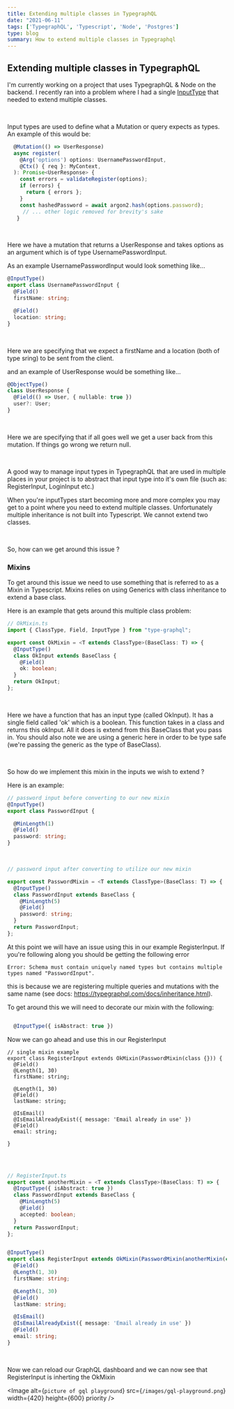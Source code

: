 ```yaml
---
title: Extending multiple classes in TypegraphQL
date: "2021-06-11"
tags: ['TypegraphQL', 'Typescript', 'Node', 'Postgres']
type: blog
summary: How to extend multiple classes in Typegraphql 
---
```



## Extending multiple classes in TypegraphQL


I'm currently working on a project that uses TypegraphQL & Node on the backend. I recently ran into a problem where I had a single <a href="https://typegraphql.com/docs/resolvers.html#input-types" target="_blank">InputType</a> that needed to extend multiple classes. 

<br />

Input types are used to define what a Mutation or query expects as types. An example of this would be:

```typescript
  @Mutation(() => UserResponse)
  async register(
    @Arg('options') options: UsernamePasswordInput,
    @Ctx() { req }: MyContext,
  ): Promise<UserResponse> {
    const errors = validateRegister(options);
    if (errors) {
      return { errors };
    }
    const hashedPassword = await argon2.hash(options.password);
     // ... other logic removed for brevity's sake
   }
```

<br />

Here we have a mutation that returns a UserResponse and takes options as an argument which is of type UsernamePasswordInput. 

As an example UsernamePasswordInput would look something like... 


```typescript
@InputType()
export class UsernamePasswordInput {
  @Field()
  firstName: string;

  @Field()
  location: string;
}
```

<br />


Here we are specifying that we expect a firstName and a location (both of type sring) to be sent from the client. 

and an example of UserResponse would be something like... 


```typescript
@ObjectType()
class UserResponse {
  @Field(() => User, { nullable: true })
  user?: User;
}
```

<br /> 

Here we are specifying that if all goes well we get a user back from this mutation. If things go wrong we return null. 

<br /> 

A good way to manage input types in TypegraphQL that are used in multiple places in your project is to abstract that input type into it's own file (such as: RegisterInput, LoginInput etc.)



When you're inputTypes start becoming more and more complex you may get to a point where you need to extend multiple classes. Unfortunately multiple inheritance is not built into Typescript. We cannot extend two classes.


<br /> 

So, how can we get around this issue ? 



### Mixins 

To get around this issue we need to use something that is referred to as a Mixin in Typescript. Mixins relies on using Generics with class inheritance to extend a base class.

Here is an example that gets around this multiple class problem: 

```typescript
// OkMixin.ts 
import { ClassType, Field, InputType } from "type-graphql";

export const OkMixin = <T extends ClassType>(BaseClass: T) => {
  @InputType()
  class OkInput extends BaseClass {
    @Field()
    ok: boolean;
  }
  return OkInput;
};
```

<br /> 

Here we have a function that has an input type (called OkInput). It has a single field called 'ok' which is a boolean. This function takes in a class and returns this okInput. All it does is extend from this BaseClass that you pass in. You should also note we are using a generic here in order to be type safe (we're passing the generic as the type of BaseClass).

<br /> 

So how do we implement this mixin in the inputs we wish to extend ? 

Here is an example: 


```typescript
// password input before converting to our new mixin 
@InputType()
export class PasswordInput {

  @MinLength(1)
  @Field()
  password: string;
}
```

<br /> 

```typescript
// password input after converting to utilize our new mixin

export const PasswordMixin = <T extends ClassType>(BaseClass: T) => {
  @InputType()
  class PasswordInput extends BaseClass {
    @MinLength(5)
    @Field()
    password: string;
  }
  return PasswordInput;
};
```

At this point we will have an issue using this in our example RegisterInput. If you're following along you should be getting the following error 


```
Error: Schema must contain uniquely named types but contains multiple types named "PasswordInput".
```

this is because we are registering multiple queries and mutations with the same name (see docs: https://typegraphql.com/docs/inheritance.html). 

To get around this we will need to decorate our mixin with the following: 

```typescript

  @InputType({ isAbstract: true })

```

Now we can go ahead and use this in our RegisterInput

```
// single mixin example 
export class RegisterInput extends OkMixin(PasswordMixin(class {})) {
  @Field()
  @Length(1, 30)
  firstName: string;

  @Length(1, 30)
  @Field()
  lastName: string;

  @IsEmail()
  @IsEmailAlreadyExist({ message: 'Email already in use' })
  @Field()
  email: string;

} 
```

<br /> 

```typescript

// RegisterInput.ts 
export const anotherMixin = <T extends ClassType>(BaseClass: T) => {
  @InputType({ isAbstract: true })
  class PasswordInput extends BaseClass {
    @MinLength(5)
    @Field()
    accepted: boolean;
  }
  return PasswordInput;
};


@InputType()
export class RegisterInput extends OkMixin(PasswordMixin(anotherMixin(class {})),) {
  @Field()
  @Length(1, 30)
  firstName: string;

  @Length(1, 30)
  @Field()
  lastName: string;

  @IsEmail()
  @IsEmailAlreadyExist({ message: 'Email already in use' })
  @Field()
  email: string;
} 
```

<br /> 

Now we can reload our GraphQL dashboard and we can now see that RegisterInput is inherting the OkMixin

<Image 
alt={`picture of gql playground`}
src={`/images/gql-playground.png`}
width={420}
height={600}
priority 
/>